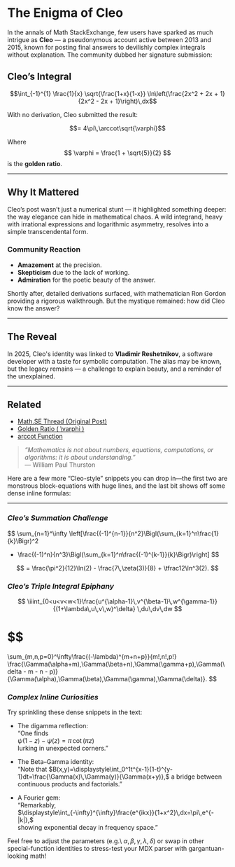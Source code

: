 # The Enigma of Cleo

In the annals of Math StackExchange, few users have sparked as much intrigue as **Cleo** — a pseudonymous account active between 2013 and 2015, known for posting final answers to devilishly complex integrals without explanation. The community dubbed her signature submission:
  
## Cleo’s Integral

$$\int_{-1}^{1} \frac{1}{x} \sqrt{\frac{1+x}{1-x}} \ln\left(\frac{2x^2 + 2x + 1}{2x^2 - 2x + 1}\right)\,dx$$

With no derivation, Cleo submitted the result:

$$= 4\pi\,\arccot\sqrt{\varphi}$$

Where $$ \varphi = \frac{1 + \sqrt{5}}{2} $$ is the **golden ratio**.

---

## Why It Mattered

Cleo’s post wasn’t just a numerical stunt — it highlighted something deeper: the way elegance can hide in mathematical chaos. A wild integrand, heavy with irrational expressions and logarithmic asymmetry, resolves into a simple transcendental form.

### Community Reaction

- **Amazement** at the precision.
- **Skepticism** due to the lack of working.
- **Admiration** for the poetic beauty of the answer.

Shortly after, detailed derivations surfaced, with mathematician Ron Gordon providing a rigorous walkthrough. But the mystique remained: how did Cleo know the answer?

---

## The Reveal

In 2025, Cleo's identity was linked to **Vladimir Reshetnikov**, a software developer with a taste for symbolic computation. The alias may be known, but the legacy remains — a challenge to explain beauty, and a reminder of the unexplained.

---

## Related

- [Math.SE Thread (Original Post)](https://math.stackexchange.com/questions/553049)
- [Golden Ratio \( \varphi \)](https://en.wikipedia.org/wiki/Golden_ratio)
- [arccot Function](https://mathworld.wolfram.com/Arccot.html)



> _“Mathematics is not about numbers, equations, computations, or algorithms: it is about understanding.”_  
> — William Paul Thurston

Here are a few more “Cleo-style” snippets you can drop in—the first two are monstrous block-equations with huge lines, and the last bit shows off some dense inline formulas:

---

### *Cleo’s Summation Challenge*

$$
\sum_{n=1}^\infty \left[\frac{(-1)^{n-1}}{n^2}\Bigl(\sum_{k=1}^n\frac{1}{k}\Bigr)^2
+ \frac{(-1)^n}{n^3}\Bigl(\sum_{k=1}^n\frac{(-1)^{k-1}}{k}\Bigr)\right]
$$

$$
= \frac{\pi^2}{12}\ln(2) - \frac{7\,\zeta(3)}{8} + \tfrac12\ln^3(2).
$$

### *Cleo’s Triple Integral Epiphany*

$$
\iiint_{0<u<v<w<1}\frac{u^{\alpha-1}\,v^{\beta-1}\,w^{\gamma-1}}{(1+\lambda\,u\,v\,w)^\delta}
\,du\,dv\,dw
$$

$$
=
\sum_{m,n,p=0}^\infty\frac{(-\lambda)^{m+n+p}}{m!\,n!\,p!}
\frac{\Gamma(\alpha+m)\,\Gamma(\beta+n)\,\Gamma(\gamma+p)\,\Gamma(\delta - m - n - p)}
{\Gamma(\alpha)\,\Gamma(\beta)\,\Gamma(\gamma)\,\Gamma(\delta)}.
$$


### *Complex Inline Curiosities*

Try sprinkling these dense snippets in the text:

- The digamma reflection:  
  “One finds  
  $\psi(1-z) - \psi(z) = \pi\,\cot(\pi z)$  
  lurking in unexpected corners.”

- The Beta–Gamma identity:  
  “Note that  $B(x,y)=\displaystyle\int_0^1t^{x-1}(1-t)^{y-1}dt=\frac{\Gamma(x)\,\Gamma(y)}{\Gamma(x+y)},$ a bridge between continuous products and factorials.”

- A Fourier gem:  
  “Remarkably,  
  $\displaystyle\int_{-\infty}^{\infty}\frac{e^{ikx}}{1+x^2}\,dx=\pi\,e^{-|k|},$  
  showing exponential decay in frequency space.”  


Feel free to adjust the parameters (e.g.\ $\alpha,\beta,\gamma,\lambda,\delta$) or swap in other special-function identities to stress-test your MDX parser with gargantuan-looking math!
